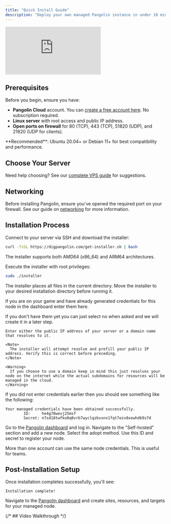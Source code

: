 ```yaml
---
title: "Quick Install Guide"
description: "Deploy your own managed Pangolin instance in under 10 minutes with our automated installer"
---
```


<iframe
  className="w-full aspect-video rounded-xl"
  src="https://www.youtube.com/embed/iPdK8M0cb9s"
  title="YouTube video player"
  frameBorder="0"
  allow="accelerometer; autoplay; clipboard-write; encrypted-media; gyroscope; picture-in-picture"
  allowFullScreen
></iframe>

## Prerequisites

Before you begin, ensure you have:

- **Pangolin Cloud** account. You can [create a free account here](https://pangolin.fossorial.io/auth/signup). No subscription required.
- **Linux server** with root access and public IP address.
- **Open ports on firewall** for 80 (TCP), 443 (TCP), 51820 (UDP), and 21820 (UDP for clients).

<Tip>
**Recommended**: Ubuntu 20.04+ or Debian 11+ for best compatibility and performance.
</Tip>

## Choose Your Server

Need help choosing? See our [complete VPS guide](/self-host/choosing-a-vps) for suggestions.

## Networking

Before installing Pangolin, ensure you've opened the required port on your firewall. See our guide on [networking](/self-host/dns-and-networking#port-configuration) for more information.

## Installation Process

<Steps>
<Step title="Download the installer">
  Connect to your server via SSH and download the installer:
  
  ```bash
  curl -fsSL https://digpangolin.com/get-installer.sh | bash
  ```
  
  The installer supports both AMD64 (x86_64) and ARM64 architectures.
</Step>

<Step title="Run the installer">
  Execute the installer with root privileges:
  
  ```bash 
  sudo ./installer
  ```
  
  The installer places all files in the current directory. Move the installer to your desired installation directory before running it.
</Step>

<Step title="Do you already have credentials from the dashboard?">

If you are on your game and have already generated credentials for this node in the dashboard enter them here.

<Tip>
If you don't have them yet you can just select no when asked and we will create it in a later step.
</Tip>

</Step>

<Step title="The public addressable IP address for this node">

    Enter either the public IP address of your server or a domain name that resolves to it. 

    <Note>
      The installer will attempt resolve and prefill your public IP address. Verify this is correct before preceding.
    </Note>

    <Warning>
      If you choose to use a domain keep in mind this just resolves your node on the internet while the actual subdomains for resources will be managed in the cloud.
    </Warning>

</Step>

<Step title="Generate credentials">

If you did not enter credentials earlier then you should see something like the following: 

```
Your managed credentials have been obtained successfully.
        ID:     he4g78wevj25msf
        Secret: n7sd18twfko0q0vrb7wyclqzbvvnx1fqt7ezv8xewhdb9s7d
```

Go to the [Pangolin dashboard](https://pangolin.fossorial.io/) and log in. Navigate to the "Self-hosted" section and add a new node. Select the adopt method. Use this ID and secret to register your node.

<Tip>
More than one account can use the same node credentials. This is useful for teams.
</Tip>

</Step>

</Steps>

## Post-Installation Setup

Once installation completes successfully, you'll see:

```
Installation complete!
```

Navigate to the [Pangolin dashboard](https://pangolin.fossorial.io/) and create sites, resources, and targets for your managed node.

{/* ## Video Walkthrough */}
